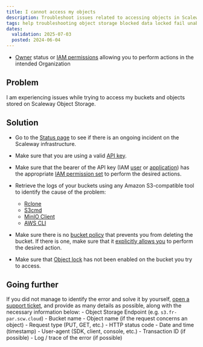 ```yaml
---
title: I cannot access my objects
description: Troubleshoot issues related to accessing objects in Scaleway Object Storage.
tags: help troubleshooting object storage blocked data locked fail unable impossible
dates:
  validation: 2025-07-03
  posted: 2024-06-04
---
```



<Requirements />

- [Owner](/iam/concepts/#owner) status or [IAM permissions](/iam/concepts/#permission) allowing you to perform actions in the intended Organization

## Problem

I am experiencing issues while trying to access my buckets and objects stored on Scaleway Object Storage.

## Solution

- Go to the [Status page](https://status.scaleway.com/) to see if there is an ongoing incident on the Scaleway infrastructure.

- Make sure that you are using a valid [API key](https://console.scaleway.com/iam/api-keys).

- Make sure that the bearer of the API key (IAM [user](/iam/concepts/#user) or [application](/iam/concepts/#application)) has the appropriate [IAM permission set](/iam/how-to/view-permission-sets/) to perform the desired actions.

- Retrieve the logs of your buckets using any Amazon S3-compatible tool to identify the cause of the problem:
    - [Rclone](https://rclone.org/docs/#logging)
    - [S3cmd](https://s3tools.org/usage)
    - [MinIO Client](https://min.io/docs/minio/linux/reference/minio-mc-admin/mc-admin-logs.html#mc-admin-logs)
    - [AWS CLI](https://docs.aws.amazon.com/cli/latest/reference/logs/get-log-events.html)

- Make sure there is no [bucket policy](/object-storage/concepts/#bucket-policy) that prevents you from deleting the bucket. If there is one, make sure that it [explicitly allows you](/object-storage/api-cli/bucket-policy/) to perform the desired action.

- Make sure that [Object lock](/object-storage/api-cli/object-lock/) has not been enabled on the bucket you try to access.

## Going further

If you did not manage to identify the error and solve it by yourself, [open a support ticket](/account/how-to/open-a-support-ticket/), and provide as many details as possible, along with the necessary information below:
    - Object Storage Endpoint (e.g. `s3.fr-par.scw.cloud`)
    - Bucket name
    - Object name (if the request concerns an object)
    - Request type (PUT, GET, etc.)
    - HTTP status code
    - Date and time (timestamp)
    - User-agent (SDK, client, console, etc.)
    - Transaction ID (if possible)
    - Log / trace of the error (if possible)
